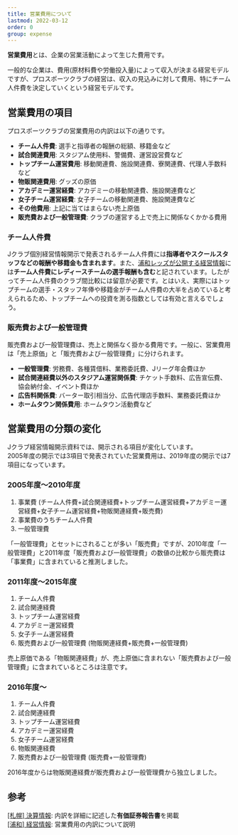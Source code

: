 ```yaml
---
title: 営業費用について
lastmod: 2022-03-12
order: 0
group: expense
---
```


**営業費用**とは、企業の営業活動によって生じた費用です。

一般的な企業は、費用(原材料費や労働投入量)によって収入が決まる経営モデルですが、プロスポーツクラブの経営は、収入の見込みに対して費用、特にチーム人件費を決定していくという経営モデルです。

## 営業費用の項目

プロスポーツクラブの営業費用の内訳は以下の通りです。

- **チーム人件費**: 選手と指導者の報酬の総額、移籍金など
- **試合関連費用**: スタジアム使用料、警備費、運営設営費など
- **トップチーム運営費用**: 移動関連費、施設関連費、寮関連費、代理人手数料など
- **物販関連費用**: グッズの原価
- **アカデミー運営経費**: アカデミーの移動関連費、施設関連費など
- **女子チーム運営経費**: 女子チームの移動関連費、施設関連費など
- **その他費用**: 上記に当てはまらない売上原価
- **販売費および一般管理費**: クラブの運営する上で売上に関係なくかかる費用

### チーム人件費

Jクラブ個別経営情報開示で発表されるチーム人件費には**指導者やスクールスタッフなどの報酬や移籍金も含まれます**。また、[浦和レッズが公開する経営情報](http://www.urawa-reds.co.jp/club/managdata.php)には**チーム人件費にレディースチームの選手報酬も含む**と記されています。したがってチーム人件費のクラブ間比較には留意が必要です。とはいえ、実際にはトップチームの選手・スタッフ年俸や移籍金がチーム人件費の大半を占めていると考えられるため、トップチームへの投資を測る指数としては有効と言えるでしょう。

### 販売費および一般管理費

販売費および一般管理費は、売上と関係なく掛かる費用です。一般に、営業費用は「売上原価」と「販売費および一般管理費」に分けられます。

- **一般管理費**: 労務費、各種賃借料、業務委託費、Jリーグ年会費ほか
- **試合関連経費以外のスタジアム運営関係費**: チケット手数料、広告宣伝費、協会納付金、イベント費ほか
- **広告料関係費**: バーター取引相当分、広告代理店手数料、業務委託費ほか
- **ホームタウン関係費用**: ホームタウン活動費など

## 営業費用の分類の変化

Jクラブ経営情報開示資料では、開示される項目が変化しています。  
2005年度の開示では3項目で発表されていた営業費用は、2019年度の開示では7項目になっています。

### 2005年度〜2010年度

1. 事業費 (チーム人件費+試合関連経費+トップチーム運営経費+アカデミー運営経費+女子チーム運営経費+物販関連経費+販売費)
2. 事業費のうちチーム人件費
3. 一般管理費

「一般管理費」とセットにされることが多い「販売費」ですが、2010年度「一般管理費」と2011年度「販売費および一般管理費」の数値の比較から販売費は「事業費」に含まれていると推測しました。

### 2011年度〜2015年度

1. チーム人件費
2. 試合関連経費
3. トップチーム運営経費
4. アカデミー運営経費
5. 女子チーム運営経費
6. 販売費および一般管理費 (物販関連経費+販売費+一般管理費)

売上原価である「物販関連経費」が、売上原価に含まれない「販売費および一般管理費」に含まれているところは注意です。

### 2016年度〜

1. チーム人件費
2. 試合関連経費
3. トップチーム運営経費
4. アカデミー運営経費
5. 女子チーム運営経費
6. 物販関連経費
7. 販売費および一般管理費 (販売費+一般管理費)

2016年度からは物販関連経費が販売費および一般管理費から独立しました。

## 参考

[[札幌] 決算情報](https://www.consadole-sapporo.jp/club/settlement/): 内訳を詳細に記述した**有価証券報告書**を掲載  
[[浦和] 経営情報](http://www.urawa-reds.co.jp/club/managdata.php): 営業費用の内訳について説明
